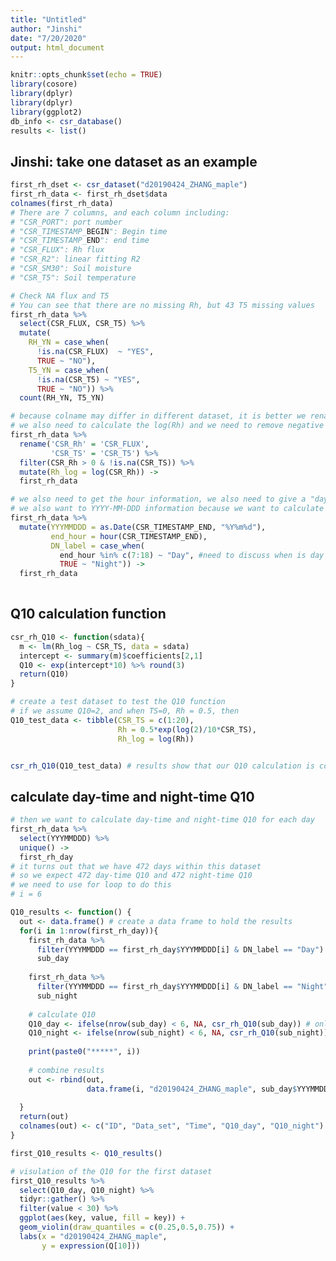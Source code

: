 ```yaml
---
title: "Untitled"
author: "Jinshi"
date: "7/20/2020"
output: html_document
---
```


```r
knitr::opts_chunk$set(echo = TRUE)
library(cosore)
library(dplyr)
library(dplyr)
library(ggplot2)
db_info <- csr_database()
results <- list()
```

## Jinshi: take one dataset as an example
```r
first_rh_dset <- csr_dataset("d20190424_ZHANG_maple")
first_rh_data <- first_rh_dset$data
colnames(first_rh_data)
# There are 7 columns, and each column including:
# "CSR_PORT": port number
# "CSR_TIMESTAMP_BEGIN": Begin time
# "CSR_TIMESTAMP_END": end time
# "CSR_FLUX": Rh flux
# "CSR_R2": linear fitting R2
# "CSR_SM30": Soil moisture           
# "CSR_T5": Soil temperature

# Check NA flux and T5
# You can see that there are no missing Rh, but 43 T5 missing values
first_rh_data %>% 
  select(CSR_FLUX, CSR_T5) %>% 
  mutate(
    RH_YN = case_when(
      !is.na(CSR_FLUX)  ~ "YES",
      TRUE ~ "NO"),
    T5_YN = case_when(
      !is.na(CSR_T5) ~ "YES",
      TRUE ~ "NO")) %>% 
  count(RH_YN, T5_YN)

# because colname may differ in different dataset, it is better we rename the flux and T5 column
# we also need to calculate the log(Rh) and we need to remove negative fluxes before log transform
first_rh_data %>% 
  rename('CSR_Rh' = 'CSR_FLUX',
         'CSR_TS' = 'CSR_T5') %>% 
  filter(CSR_Rh > 0 & !is.na(CSR_TS)) %>% 
  mutate(Rh_log = log(CSR_Rh)) ->
  first_rh_data

# we also need to get the hour information, we also need to give a "day-or-night label" based on the hour information
# we also want to YYYY-MM-DDD information because we want to calculate a Q10 value for each day
first_rh_data %>% 
  mutate(YYYMMDDD = as.Date(CSR_TIMESTAMP_END, "%Y%m%d"),
         end_hour = hour(CSR_TIMESTAMP_END),
         DN_label = case_when(
           end_hour %in% c(7:18) ~ "Day", #need to discuss when is day time
           TRUE ~ "Night")) ->
  first_rh_data
  
```

## Q10 calculation function
```r
csr_rh_Q10 <- function(sdata){
  m <- lm(Rh_log ~ CSR_TS, data = sdata)
  intercept <- summary(m)$coefficients[2,1] 
  Q10 <- exp(intercept*10) %>% round(3)
  return(Q10)
}

# create a test dataset to test the Q10 function
# if we assume Q10=2, and when TS=0, Rh = 0.5, then 
Q10_test_data <- tibble(CSR_TS = c(1:20),
                        Rh = 0.5*exp(log(2)/10*CSR_TS),
                        Rh_log = log(Rh))


csr_rh_Q10(Q10_test_data) # results show that our Q10 calculation is correst
```

## calculate day-time and night-time Q10
```r
# then we want to calculate day-time and night-time Q10 for each day
first_rh_data %>% 
  select(YYYMMDDD) %>% 
  unique() ->
  first_rh_day
# it turns out that we have 472 days within this dataset
# so we expect 472 day-time Q10 and 472 night-time Q10
# we need to use for loop to do this
# i = 6

Q10_results <- function() {
  out <- data.frame() # create a data frame to hold the results
  for(i in 1:nrow(first_rh_day)){
    first_rh_data %>% 
      filter(YYYMMDDD == first_rh_day$YYYMMDDD[i] & DN_label == "Day") ->
      sub_day
    
    first_rh_data %>% 
      filter(YYYMMDDD == first_rh_day$YYYMMDDD[i] & DN_label == "Night") ->
      sub_night
    
    # calculate Q10
    Q10_day <- ifelse(nrow(sub_day) < 6, NA, csr_rh_Q10(sub_day)) # only calculate Q10 when have more than 6 observations
    Q10_night <- ifelse(nrow(sub_night) < 6, NA, csr_rh_Q10(sub_night)) # only calculate Q10 when have more than 6 observations
    
    print(paste0("*****", i))
    
    # combine results
    out <- rbind(out,
                 data.frame(i, "d20190424_ZHANG_maple", sub_day$YYYMMDDD[1], Q10_day, Q10_night))
    
  }
  return(out)
  colnames(out) <- c("ID", "Data_set", "Time", "Q10_day", "Q10_night")
} 
```


```r
first_Q10_results <- Q10_results()
```


```r
# visulation of the Q10 for the first dataset
first_Q10_results %>% 
  select(Q10_day, Q10_night) %>%
  tidyr::gather() %>% 
  filter(value < 30) %>% 
  ggplot(aes(key, value, fill = key)) +
  geom_violin(draw_quantiles = c(0.25,0.5,0.75)) +
  labs(x = "d20190424_ZHANG_maple",
       y = expression(Q[10]))
```
